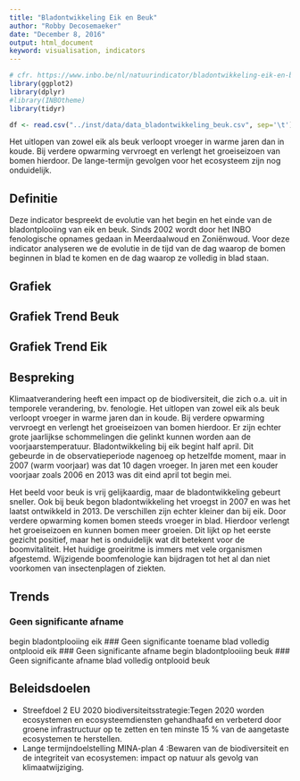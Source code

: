 ```yaml
---
title: "Bladontwikkeling Eik en Beuk"
author: "Robby Decosemaeker"
date: "December 8, 2016"
output: html_document
keyword: visualisation, indicators
---
```



```r
# cfr. https://www.inbo.be/nl/natuurindicator/bladontwikkeling-eik-en-beuk
library(ggplot2)
library(dplyr)
#library(INBOtheme)
library(tidyr)

df <- read.csv("../inst/data/data_bladontwikkeling_beuk.csv", sep='\t')
```

Het uitlopen van zowel eik als beuk verloopt vroeger in warme jaren dan in koude. Bij verdere opwarming vervroegt en verlengt het groeiseizoen van bomen hierdoor. De lange-termijn gevolgen voor het ecosysteem zijn nog onduidelijk.

## Definitie

Deze indicator bespreekt de evolutie van het begin en het einde van de bladontplooiing van eik en beuk. Sinds 2002 wordt door het INBO fenologische opnames gedaan in Meerdaalwoud en Zoniënwoud. Voor deze indicator analyseren we de evolutie in de tijd van de dag waarop de bomen beginnen in blad te komen en de dag waarop ze volledig in blad staan.

## Grafiek

## Grafiek Trend Beuk




## Grafiek Trend Eik



## Bespreking

Klimaatverandering heeft een impact op de biodiversiteit, die zich o.a. uit in temporele verandering, bv. fenologie. Het uitlopen van zowel eik als beuk verloopt vroeger in warme jaren dan in koude. Bij verdere opwarming vervroegt en verlengt het groeiseizoen van bomen hierdoor. Er zijn echter grote jaarlijkse schommelingen die gelinkt kunnen worden aan de voorjaarstemperatuur. Bladontwikkeling bij eik begint half april. Dit gebeurde in de observatieperiode nagenoeg op hetzelfde moment, maar in 2007 (warm voorjaar) was dat 10 dagen vroeger. In jaren met een kouder voorjaar zoals 2006 en 2013 was dit eind april tot begin mei.

Het beeld voor beuk is vrij gelijkaardig, maar de bladontwikkeling gebeurt sneller. Ook bij beuk begon bladontwikkeling het vroegst in 2007 en was het laatst ontwikkeld in 2013. De verschillen zijn echter kleiner dan bij eik. Door verdere opwarming komen bomen steeds vroeger in blad. Hierdoor verlengt het groeiseizoen en kunnen bomen meer groeien. Dit lijkt op het eerste gezicht positief, maar het is onduidelijk wat dit betekent voor de boomvitaliteit. Het huidige groeiritme is immers met vele organismen afgestemd. Wijzigende boomfenologie kan bijdragen tot het al dan niet voorkomen van insectenplagen of ziekten.

## Trends

### Geen significante afname
begin bladontplooiing eik
### Geen significante toename
blad volledig ontplooid eik
### Geen significante afname
begin bladontplooiing beuk
### Geen significante afname
blad volledig ontplooid beuk

## Beleidsdoelen

* Streefdoel 2 EU 2020 biodiversiteitsstrategie:Tegen 2020 worden ecosystemen en ecosysteemdiensten gehandhaafd en verbeterd door groene infrastructuur op te zetten en ten minste 15 % van de aangetaste ecosystemen te herstellen.
* Lange termijndoelstelling MINA-plan 4 :Bewaren van de biodiversiteit en de integriteit van ecosystemen: impact op natuur als gevolg van klimaatwijziging.
